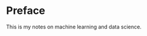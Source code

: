 # Preface {.unnumbered}

::: {.callout-note appearance="default" collapse="false"}
This is my notes on machine learning and data science.
:::